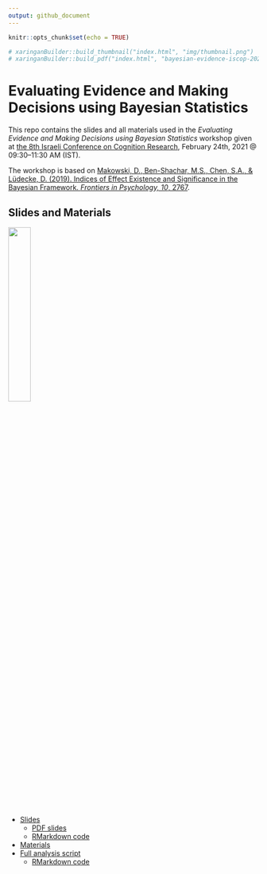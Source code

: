 ```yaml
---
output: github_document
---
```


```r
knitr::opts_chunk$set(echo = TRUE)

# xaringanBuilder::build_thumbnail("index.html", "img/thumbnail.png")
# xaringanBuilder::build_pdf("index.html", "bayesian-evidence-iscop-2021.pdf")
```


# Evaluating Evidence and Making Decisions using Bayesian Statistics 

This repo contains the slides and all materials used in the *Evaluating Evidence and Making Decisions using Bayesian Statistics* workshop given at [the 8th Israeli Conference on Cognition Research](http://israel-cognition.huji.ac.il/), February 24th, 2021 @ 09:30–11:30 AM (IST).

The workshop is based on [Makowski, D., Ben-Shachar, M.S., Chen, S.A., & Lüdecke, D. (2019). Indices of Effect Existence and Significance in the Bayesian Framework. *Frontiers in Psychology, 10*, 2767](https://www.doi.org/10.3389/fpsyg.2019.02767).

## Slides and Materials 

<img src="img/thumbnail.png" width="30%"/>

- [Slides](https://mattansb.github.io/bayesian-evidence-iscop-2021)
  - [PDF slides](https://mattansb.github.io/bayesian-evidence-iscop-2021/bayesian-evidence-iscop-2021.pdf)
  - [RMarkdown code](bayesian-evidence-iscop-2021.Rmd)
- [Materials](files/)
- [Full analysis script](https://mattansb.github.io/bayesian-evidence-iscop-2021/files/full%20analysis%20script.nb.html)
  - [RMarkdown code](files/full%20analysis%20script.Rmd)


